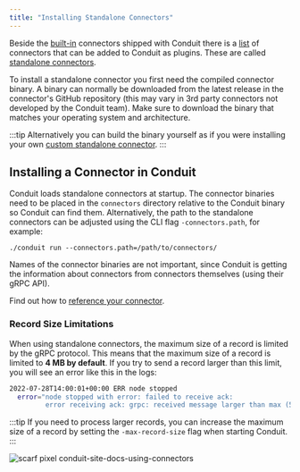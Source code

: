 ```yaml
---
title: "Installing Standalone Connectors"
---
```


Beside the [built-in](/docs/core-concepts#built-in-connector) connectors shipped with Conduit there is a
[list](/docs/using/connectors/list) of
connectors that can be added to Conduit as plugins. These are called [standalone connectors](/docs/core-concepts#standalone-connector).

To install a standalone connector you first need the compiled connector binary.
A binary can normally be downloaded from the latest release in the connector's
GitHub repository (this may vary in 3rd party connectors not developed by the
Conduit team). Make sure to download the binary that matches your operating
system and architecture.

:::tip
Alternatively you can build the binary yourself as if you were installing your own [custom standalone connector](/docs/developing/connectors/using-a-custom-connector).
:::

## Installing a Connector in Conduit

Conduit loads standalone connectors at startup. The connector binaries need to
be placed in the `connectors` directory relative to the Conduit binary so
Conduit can find them. Alternatively, the path to the standalone connectors can
be adjusted using the CLI flag `-connectors.path`, for example:

```shell
./conduit run --connectors.path=/path/to/connectors/
```

Names of the connector binaries are not important, since Conduit is getting the
information about connectors from connectors themselves (using their gRPC API).

Find out how to [reference your connector](/docs/using/connectors/referencing).


### Record Size Limitations

When using standalone connectors, the maximum size of a record is limited by the
gRPC protocol. This means that the maximum size of a record is limited to **4 MB by
default**. If you try to send a record larger than this limit, you will see an error
like this in the logs:

```bash
2022-07-28T14:00:01+00:00 ERR node stopped 
  error="node stopped with error: failed to receive ack: 
         error receiving ack: grpc: received message larger than max (5000117 vs. 4194304)"
```


:::tip
If you need to process larger records, you can increase the maximum
size of a record by setting the `-max-record-size` flag when starting Conduit.
:::


![scarf pixel conduit-site-docs-using-connectors](https://static.scarf.sh/a.png?x-pxid=53743422-c614-4e45-acaa-f1f9f604321e)